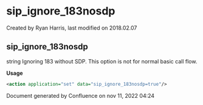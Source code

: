 
# sip_ignore_183nosdp 

 Created by  Ryan Harris, last modified on 2018.02.07

## sip_ignore_183nosdp

string Ignoring 183 without SDP. This option is not for normal basic call flow.

**Usage**

```xml
<action application="set" data="sip_ignore_183nosdp=true"/>
```

Document generated by Confluence on nov 11, 2022 04:24
